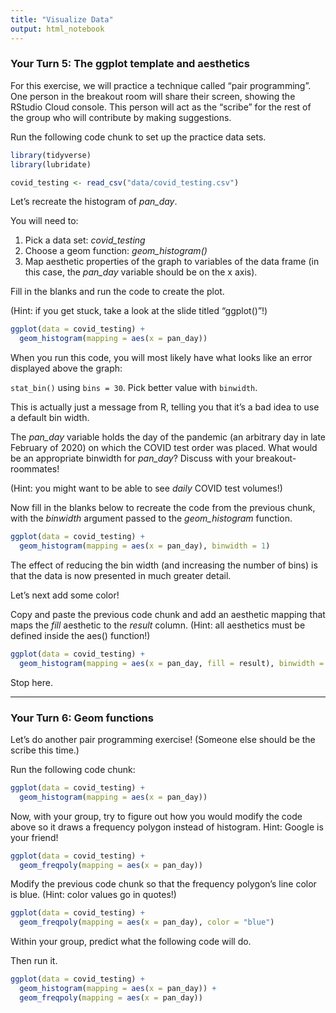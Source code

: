 ```yaml
---
title: "Visualize Data"
output: html_notebook
---
```


### Your Turn 5: The ggplot template and aesthetics

For this exercise, we will practice a technique called "pair programming". One person in the breakout room will share their screen, showing the RStudio Cloud console. This person will act as the "scribe" for the rest of the group who will contribute by making suggestions. 

Run the following code chunk to set up the practice data sets.

```r
library(tidyverse)
library(lubridate)

covid_testing <- read_csv("data/covid_testing.csv") 
```



Let's recreate the histogram of *pan_day*. 

You will need to:

1. Pick a data set: *covid_testing*
2. Choose a geom function: *geom_histogram()*
3. Map aesthetic properties of the graph to variables of the data frame (in this case, the *pan_day* variable should be on the x axis).

Fill in the blanks and run the code to create the plot.

(Hint: if you get stuck, take a look at the slide titled "ggplot()"!)

```r
ggplot(data = covid_testing) +
  geom_histogram(mapping = aes(x = pan_day))
```


When you run this code, you will most likely have what looks like an error displayed above the graph:

  `stat_bin()` using `bins = 30`. Pick better value with `binwidth`.

This is actually just a message from R, telling you that it's a bad idea to use a default bin width. 

The *pan_day* variable holds the day of the pandemic (an arbitrary day in late February of 2020) on which the COVID test order was placed. What would be an appropriate binwidth for *pan_day*? Discuss with your breakout-roommates! 

(Hint: you might want to be able to see _daily_ COVID test volumes!)

Now fill in the blanks below to recreate the code from the previous chunk, with the *binwidth* argument passed to the *geom_histogram* function. 

```r
ggplot(data = covid_testing) +
  geom_histogram(mapping = aes(x = pan_day), binwidth = 1)
```


The effect of reducing the bin width (and increasing the number of bins) is that the data is now presented in much greater detail. 

Let's next add some color!

Copy and paste the previous code chunk and add an aesthetic mapping that maps the *fill* aesthetic to the *result* column. (Hint: all aesthetics must be defined inside the aes() function!)

```r
ggplot(data = covid_testing) +
  geom_histogram(mapping = aes(x = pan_day, fill = result), binwidth = 1)
```


Stop here.

*******************************************************





### Your Turn 6: Geom functions

Let's do another pair programming exercise! (Someone else should be the scribe this time.)

Run the following code chunk:

```r
ggplot(data = covid_testing) +
  geom_histogram(mapping = aes(x = pan_day))
```


Now, with your group, try to figure out how you would modify the code above so it draws a frequency polygon instead of histogram. Hint: Google is your friend!

```r
ggplot(data = covid_testing) +
  geom_freqpoly(mapping = aes(x = pan_day))
```


Modify the previous code chunk so that the frequency polygon's line color is blue. (Hint: color values go in quotes!)


```r
ggplot(data = covid_testing) +
  geom_freqpoly(mapping = aes(x = pan_day), color = "blue")
```




Within your group, predict what the following code will do. 

Then run it.

```r
ggplot(data = covid_testing) +
  geom_histogram(mapping = aes(x = pan_day)) +
  geom_freqpoly(mapping = aes(x = pan_day))
```

